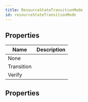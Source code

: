 ```yaml
---
title: ResourceStateTransitionMode
id: resourceStateTransitionMode
---
```


## Properties

| Name | Description |
| - | - |
| None |  |
| Transition |  |
| Verify |  |
## Properties

